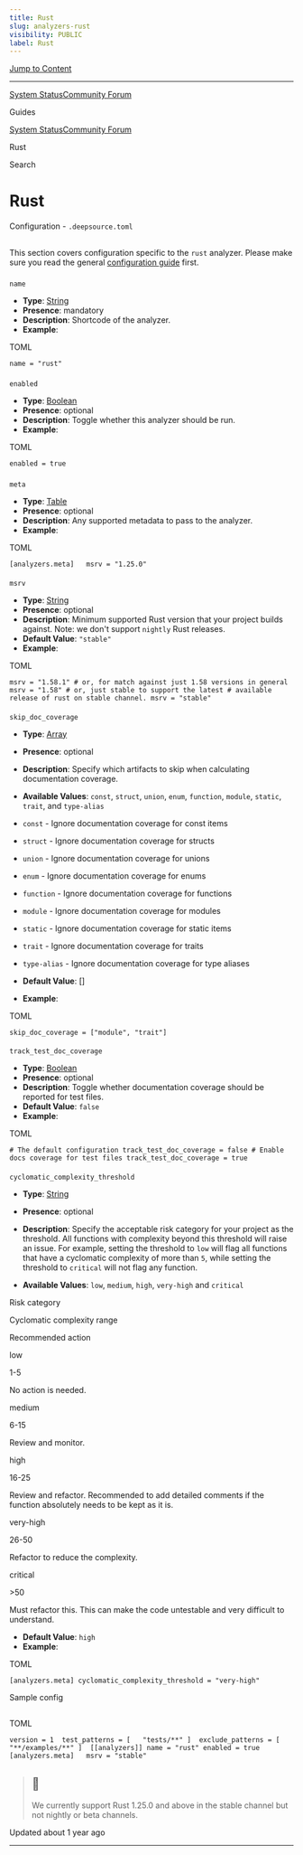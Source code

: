 ```yaml
---
title: Rust
slug: analyzers-rust
visibility: PUBLIC
label: Rust
---
```

[Jump to Content](#content)

* * *

[System Status](https://deepsourcestatus.com/)[Community Forum](https://discuss.deepsource.com/)

Guides

[System Status](https://deepsourcestatus.com/)[Community Forum](https://discuss.deepsource.com/)

Rust

Search

Rust
====

Configuration - `.deepsource.toml`

[](#configuration---deepsourcetoml)
-------------------------------------------------------------------------

This section covers configuration specific to the `rust` analyzer. Please make sure you read the general [configuration guide](https://deepsource-docs.readme.io/docs/configuration) first.

### 

`name`

[](#name)

*   **Type**: [String](https://toml.io/en/v1.0.0#string)
*   **Presence**: mandatory
*   **Description**: Shortcode of the analyzer.
*   **Example**:

TOML

`name = "rust"`

### 

`enabled`

[](#enabled)

*   **Type**: [Boolean](https://toml.io/en/v1.0.0#boolean)
*   **Presence**: optional
*   **Description**: Toggle whether this analyzer should be run.
*   **Example**:

TOML

`enabled = true`

### 

`meta`

[](#meta)

*   **Type**: [Table](https://toml.io/en/v1.0.0#table)
*   **Presence**: optional
*   **Description**: Any supported metadata to pass to the analyzer.
*   **Example**:

TOML

`[analyzers.meta]   msrv = "1.25.0"`

#### 

`msrv`

[](#msrv)

*   **Type**: [String](https://toml.io/en/v1.0.0#string)
*   **Presence**: optional
*   **Description**: Minimum supported Rust version that your project builds against. Note: we don't support `nightly` Rust releases.
*   **Default Value**: `"stable"`
*   **Example**:

TOML

`msrv = "1.58.1" # or, for match against just 1.58 versions in general msrv = "1.58" # or, just stable to support the latest # available release of rust on stable channel. msrv = "stable"`

#### 

`skip_doc_coverage`

[](#skip_doc_coverage)

*   **Type**: [Array](https://toml.io/en/v1.0.0#array)
    
*   **Presence**: optional
    
*   **Description**: Specify which artifacts to skip when calculating documentation coverage.
    
*   **Available Values**: `const`, `struct`, `union`, `enum`, `function`, `module`, `static`, `trait`, and `type-alias`
    
*   `const` - Ignore documentation coverage for const items
    
*   `struct` - Ignore documentation coverage for structs
    
*   `union` - Ignore documentation coverage for unions
    
*   `enum` - Ignore documentation coverage for enums
    
*   `function` - Ignore documentation coverage for functions
    
*   `module` - Ignore documentation coverage for modules
    
*   `static` - Ignore documentation coverage for static items
    
*   `trait` - Ignore documentation coverage for traits
    
*   `type-alias` - Ignore documentation coverage for type aliases
    
*   **Default Value**: \[\]
    
*   **Example**:
    

TOML

`skip_doc_coverage = ["module", "trait"]`

#### 

`track_test_doc_coverage`

[](#track_test_doc_coverage)

*   **Type**: [Boolean](https://toml.io/en/v1.0.0#boolean)
*   **Presence**: optional
*   **Description**: Toggle whether documentation coverage should be reported for test files.
*   **Default Value**: `false`
*   **Example**:

TOML

`# The default configuration track_test_doc_coverage = false # Enable docs coverage for test files track_test_doc_coverage = true`

#### 

`cyclomatic_complexity_threshold`

[](#cyclomatic_complexity_threshold)

*   **Type**: [String](https://toml.io/en/v1.0.0#string)
    
*   **Presence**: optional
    
*   **Description**: Specify the acceptable risk category for your project as the threshold. All functions with complexity beyond this threshold will raise an issue. For example, setting the threshold to `low` will flag all functions that have a cyclomatic complexity of more than `5`, while setting the threshold to `critical` will not flag any function.
    
*   **Available Values**: `low`, `medium`, `high`, `very-high` and `critical`
    

Risk category

Cyclomatic complexity range

Recommended action

low

1-5

No action is needed.

medium

6-15

Review and monitor.

high

16-25

Review and refactor. Recommended to add detailed comments if the function absolutely needs to be kept as it is.

very-high

26-50

Refactor to reduce the complexity.

critical

\>50

Must refactor this. This can make the code untestable and very difficult to understand.

*   **Default Value**: `high`
*   **Example**:

TOML

`[analyzers.meta] cyclomatic_complexity_threshold = "very-high"`

Sample config

[](#sample-config)
-----------------------------------

TOML

`version = 1  test_patterns = [   "tests/**" ]  exclude_patterns = [   "**/examples/**" ]  [[analyzers]] name = "rust" enabled = true    [analyzers.meta]   msrv = "stable"`

> 📘
> --
> 
> We currently support Rust 1.25.0 and above in the stable channel but not nightly or beta channels.

Updated about 1 year ago

* * *
